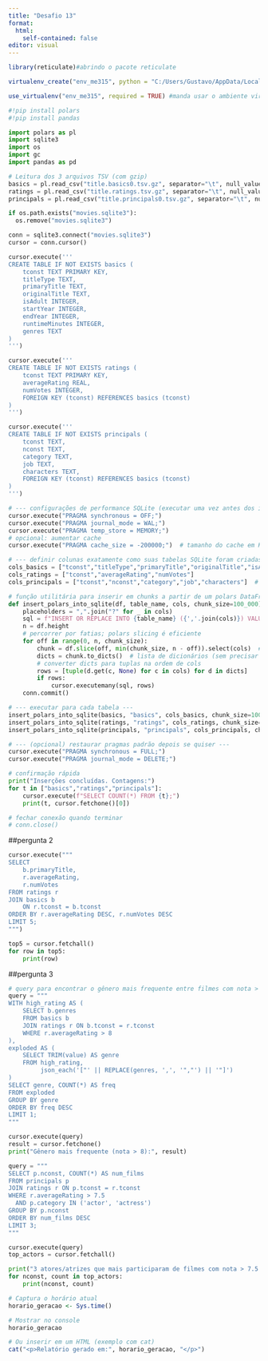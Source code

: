 ---
title: "Desafio 13"
format:
  html: 
    self-contained: false
editor: visual
---


```{r}
library(reticulate)#abrindo o pacote reticulate
```

```{r}
virtualenv_create("env_me315", python = "C:/Users/Gustavo/AppData/Local/Programs/Python/Python314/python.exe")#criando um ambiente virtual pra usar python
```

```{r}
use_virtualenv("env_me315", required = TRUE) #manda usar o ambiente virtual criado
```

```{python}
#!pip install polars
#!pip install pandas
```

```{python}
import polars as pl
import sqlite3
import os
import gc
import pandas as pd
```


```{python}
# Leitura dos 3 arquivos TSV (com gzip)
basics = pl.read_csv("title.basics0.tsv.gz", separator="\t", null_values="\\N")
ratings = pl.read_csv("title.ratings.tsv.gz", separator="\t", null_values="\\N")
principals = pl.read_csv("title.principals0.tsv.gz", separator="\t", null_values="\\N")

```

```{python}
if os.path.exists("movies.sqlite3"):
  os.remove("movies.sqlite3")
```


```{python}
conn = sqlite3.connect("movies.sqlite3")
cursor = conn.cursor()
```

```{python}
cursor.execute('''
CREATE TABLE IF NOT EXISTS basics (
    tconst TEXT PRIMARY KEY,
    titleType TEXT,
    primaryTitle TEXT,
    originalTitle TEXT,
    isAdult INTEGER,
    startYear INTEGER,
    endYear INTEGER,
    runtimeMinutes INTEGER,
    genres TEXT
)
''')

cursor.execute('''
CREATE TABLE IF NOT EXISTS ratings (
    tconst TEXT PRIMARY KEY,
    averageRating REAL,
    numVotes INTEGER,
    FOREIGN KEY (tconst) REFERENCES basics (tconst)
)
''')

cursor.execute('''
CREATE TABLE IF NOT EXISTS principals (
    tconst TEXT,
    nconst TEXT,
    category TEXT,
    job TEXT,
    characters TEXT,
    FOREIGN KEY (tconst) REFERENCES basics (tconst)
)
''')

```

```{python}
# --- configurações de performance SQLite (executar uma vez antes dos inserts) ---
cursor.execute("PRAGMA synchronous = OFF;")
cursor.execute("PRAGMA journal_mode = WAL;")
cursor.execute("PRAGMA temp_store = MEMORY;")
# opcional: aumentar cache
cursor.execute("PRAGMA cache_size = -200000;")  # tamanho do cache em KB negativo = KB* -1 = memória

# --- definir colunas exatamente como suas tabelas SQLite foram criadas ---
cols_basics = ["tconst","titleType","primaryTitle","originalTitle","isAdult","startYear","endYear","runtimeMinutes","genres"]
cols_ratings = ["tconst","averageRating","numVotes"]
cols_principals = ["tconst","nconst","category","job","characters"]  # só as 5 que a tabela tem

# função utilitária para inserir em chunks a partir de um polars DataFrame
def insert_polars_into_sqlite(df, table_name, cols, chunk_size=100_000):
    placeholders = ",".join("?" for _ in cols)
    sql = f"INSERT OR REPLACE INTO {table_name} ({','.join(cols)}) VALUES ({placeholders})"
    n = df.height
    # percorrer por fatias; polars slicing é eficiente
    for off in range(0, n, chunk_size):
        chunk = df.slice(off, min(chunk_size, n - off)).select(cols)  # garante ordem e colunas
        dicts = chunk.to_dicts()  # lista de dicionários (sem precisar de pyarrow)
        # converter dicts para tuplas na ordem de cols
        rows = [tuple(d.get(c, None) for c in cols) for d in dicts]
        if rows:
            cursor.executemany(sql, rows)
    conn.commit()

# --- executar para cada tabela ---
insert_polars_into_sqlite(basics, "basics", cols_basics, chunk_size=100000)
insert_polars_into_sqlite(ratings, "ratings", cols_ratings, chunk_size=100000)
insert_polars_into_sqlite(principals, "principals", cols_principals, chunk_size=100000)

# --- (opcional) restaurar pragmas padrão depois se quiser ---
cursor.execute("PRAGMA synchronous = FULL;")
cursor.execute("PRAGMA journal_mode = DELETE;")

# confirmação rápida
print("Inserções concluídas. Contagens:")
for t in ["basics","ratings","principals"]:
    cursor.execute(f"SELECT COUNT(*) FROM {t};")
    print(t, cursor.fetchone()[0])

# fechar conexão quando terminar
# conn.close()

```

##pergunta 2 

```{python}

cursor.execute("""
SELECT 
    b.primaryTitle,
    r.averageRating,
    r.numVotes
FROM ratings r
JOIN basics b
    ON r.tconst = b.tconst
ORDER BY r.averageRating DESC, r.numVotes DESC
LIMIT 5;
""")

top5 = cursor.fetchall()
for row in top5:
    print(row)

```

##pergunta 3

```{python}
# query para encontrar o gênero mais frequente entre filmes com nota > 8
query = """
WITH high_rating AS (
    SELECT b.genres
    FROM basics b
    JOIN ratings r ON b.tconst = r.tconst
    WHERE r.averageRating > 8
),
exploded AS (
    SELECT TRIM(value) AS genre
    FROM high_rating,
         json_each('["' || REPLACE(genres, ',', '","') || '"]')
)
SELECT genre, COUNT(*) AS freq
FROM exploded
GROUP BY genre
ORDER BY freq DESC
LIMIT 1;
"""

cursor.execute(query)
result = cursor.fetchone()
print("Gênero mais frequente (nota > 8):", result)
```

```{python}
query = """
SELECT p.nconst, COUNT(*) AS num_films
FROM principals p
JOIN ratings r ON p.tconst = r.tconst
WHERE r.averageRating > 7.5
  AND p.category IN ('actor', 'actress')
GROUP BY p.nconst
ORDER BY num_films DESC
LIMIT 3;
"""

cursor.execute(query)
top_actors = cursor.fetchall()

print("3 atores/atrizes que mais participaram de filmes com nota > 7.5:")
for nconst, count in top_actors:
    print(nconst, count)
```

```{r}
# Captura o horário atual
horario_geracao <- Sys.time()

# Mostrar no console
horario_geracao

# Ou inserir em um HTML (exemplo com cat)
cat("<p>Relatório gerado em:", horario_geracao, "</p>")
```



